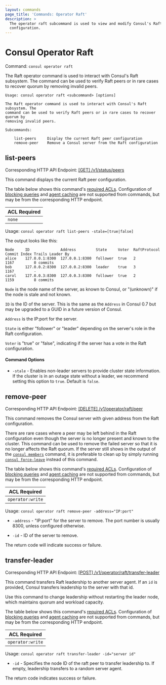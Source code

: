```yaml
---
layout: commands
page_title: 'Commands: Operator Raft'
description: >
  The operator raft subcommand is used to view and modify Consul's Raft
  configuration.
---
```


# Consul Operator Raft

Command: `consul operator raft`

The Raft operator command is used to interact with Consul's Raft subsystem. The
command can be used to verify Raft peers or in rare cases to recover quorum by
removing invalid peers.

```text
Usage: consul operator raft <subcommand> [options]

The Raft operator command is used to interact with Consul's Raft subsystem. The
command can be used to verify Raft peers or in rare cases to recover quorum by
removing invalid peers.

Subcommands:

    list-peers     Display the current Raft peer configuration
    remove-peer    Remove a Consul server from the Raft configuration
```

## list-peers

Corresponding HTTP API Endpoint: [\[GET\] /v1/status/peers](/consul/api-docs/status#list-raft-peers)

This command displays the current Raft peer configuration.

The table below shows this command's [required ACLs](/consul/api-docs/api-structure#authentication). Configuration of
[blocking queries](/consul/api-docs/features/blocking) and [agent caching](/consul/api-docs/features/caching)
are not supported from commands, but may be from the corresponding HTTP endpoint.

| ACL Required |
| ------------ |
| `none`       |

Usage: `consul operator raft list-peers -stale=[true|false]`

The output looks like this:

```text
Node     ID              Address         State     Voter  RaftProtocol  Commit Index Trails Leader By
alice    127.0.0.1:8300  127.0.0.1:8300  follower  true   2             1167         0 commits
bob      127.0.0.2:8300  127.0.0.2:8300  leader    true   3             1167         -
carol    127.0.0.3:8300  127.0.0.3:8300  follower  true   2             1159         8 commits
```

`Node` is the node name of the server, as known to Consul, or "(unknown)" if
the node is stale and not known.

`ID` is the ID of the server. This is the same as the `Address` in Consul 0.7
but may be upgraded to a GUID in a future version of Consul.

`Address` is the IP:port for the server.

`State` is either "follower" or "leader" depending on the server's role in the
Raft configuration.

`Voter` is "true" or "false", indicating if the server has a vote in the Raft
configuration.

#### Command Options

- `-stale` - Enables non-leader servers to provide cluster state information.
  If the cluster is in an outage state without a leader,
  we recommend setting this option to `true`.
  Default is `false`.

## remove-peer

Corresponding HTTP API Endpoint: [\[DELETE\] /v1/operator/raft/peer](/consul/api-docs/operator/raft#delete-raft-peer)

This command removes the Consul server with given address from the Raft configuration.

There are rare cases where a peer may be left behind in the Raft configuration
even though the server is no longer present and known to the cluster. This command
can be used to remove the failed server so that it is no longer affects the
Raft quorum. If the server still shows in the output of the
[`consul members`](/consul/commands/members) command, it is preferable to
clean up by simply running
[`consul force-leave`](/consul/commands/force-leave)
instead of this command.

The table below shows this command's [required ACLs](/consul/api-docs/api-structure#authentication). Configuration of
[blocking queries](/consul/api-docs/features/blocking) and [agent caching](/consul/api-docs/features/caching)
are not supported from commands, but may be from the corresponding HTTP endpoint.

| ACL Required     |
| ---------------- |
| `operator:write` |

Usage: `consul operator raft remove-peer -address="IP:port"`

- `-address` - "IP:port" for the server to remove. The port number is usually
  8300, unless configured otherwise.

- `-id` - ID of the server to remove.

The return code will indicate success or failure.

## transfer-leader

Corresponding HTTP API Endpoint: [\[POST\] /v1/operator/raft/transfer-leader](/consul/api-docs/operator/raft#transfer-raft-leadership)

This command transfers Raft leadership to another server agent. If an `id` is provided, Consul transfers leadership to the server with that id. 

Use this command to change leadership without restarting the leader node, which maintains quorum and workload capacity.

The table below shows this command's [required ACLs](/consul/api-docs#authentication). Configuration of
[blocking queries](/consul/api-docs/features/blocking) and [agent caching](/consul/api-docs/features/caching)
are not supported from commands, but may be from the corresponding HTTP endpoint.

| ACL Required     |
| ---------------- |
| `operator:write` |

Usage: `consul operator raft transfer-leader -id="server id"`

- `-id` - Specifies the node ID of the raft peer to transfer leadership to.
If empty, leadership transfers to a random server agent.

The return code indicates success or failure.
